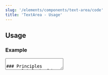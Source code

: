```yaml
---
slug: '/elements/components/text-area/code'
title: 'TextArea - Usage'
---
```



## Usage

### Example
<TextArea
  id="textarea"
  label="Label"
  placeholder="Placeholder"
  helperText="Assistive text"
  required
  style={{ maxWidth: '320px' }}
/>

### Principles
- **A label should always be provided with a text area.**
- Use a text area when multiples lines of text is expected. For single line inputs, use a [TextInput component](/elements/components/text-input).
- Allow the text area to reflect the length of the content you expect the user to enter.
- If possible, add programmatic assistance. Detect and pre-fill inputs to reduce errors and save time. Use sentence-case for default values, detected values, and auto-completion text.
- If possible, do input validation in client-side real-time and provide the user with immediate feedback. See [HDS Form validation pattern page](/patterns/form-validation) for more information.
- If possible, be forgiving of different input formats and small mistakes. It can greatly increase user experience of your product if you can fix common mistakes for the user.
- To decrease a cognitive load of the user, it is recommended to mark all required fields. Remember to provide explanation of the required field indicator at the top of your form.
- While not required, you can show the current and the expected amount of characters below the text area in the assistive text.

### Variations

#### Default
A text area is meant for situations where inputted text is multiline or contains more than one sentence.

<TextArea
  id="textarea"
  label="Label"
  placeholder="Placeholder"
  helperText="Assistive text"
  required
/>

---
 
#### With a tooltip
A text area can be provided with additional tooltip. Tooltip information should be considered as extra information, for example, why is this information gathered or how is it used. The user should have sufficient information on how to fill the input field in label and assistive text. You can find more information about Tooltips how they are used from the [Tooltip documentation page](/elements/components/tooltip).

<TextArea
  id="textarea-tooltip"
  label="Label"
  placeholder="Placeholder"
  tooltipLabel="Tooltip label"
  tooltipButtonLabel="Tooltip button label"
  tooltipText="Tooltips contain nice to have information. Default Tooltip contents should not be longer than two to three sentences. For longer descriptions, provide a link to a separate page."
  style={{ maxWidth: '320px' }}
/>

